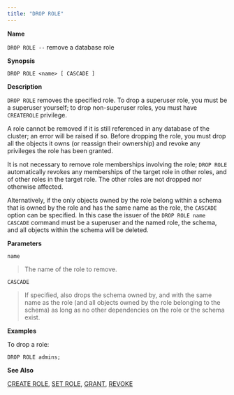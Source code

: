 ```yaml
---
title: "DROP ROLE"
---
```


<div id="drop_role" class="registered_link"></div>


**Name**

`DROP ROLE --` remove a database role

**Synopsis**

``` text
DROP ROLE <name> [ CASCADE ]
```

**Description**

`DROP ROLE` removes the specified role. To drop a superuser role, you must be a superuser yourself; to drop non-superuser roles, you must have `CREATEROLE` privilege.

A role cannot be removed if it is still referenced in any database of the cluster; an error will be raised if so. Before dropping the role, you must drop all the objects it owns (or reassign their ownership) and revoke any privileges the role has been granted.

It is not necessary to remove role memberships involving the role; `DROP ROLE` automatically revokes any memberships of the target role in other roles, and of other roles in the target role. The other roles are not dropped nor otherwise affected.

Alternatively, if the only objects owned by the role belong within a schema that is owned by the role and has the same name as the role, the `CASCADE` option can be specified. In this case the issuer of the `DROP ROLE name CASCADE` command must be a superuser and the named role, the schema, and all objects within the schema will be deleted.

**Parameters**

`name`

> The name of the role to remove.

`CASCADE`

> If specified, also drops the schema owned by, and with the same name as the role (and all objects owned by the role belonging to the schema) as long as no other dependencies on the role or the schema exist.

**Examples**

To drop a role:

``` text
DROP ROLE admins;
```

**See Also**

[CREATE ROLE](#create_role), [SET ROLE](#set_role), [GRANT](#grant), [REVOKE](#revoke)
